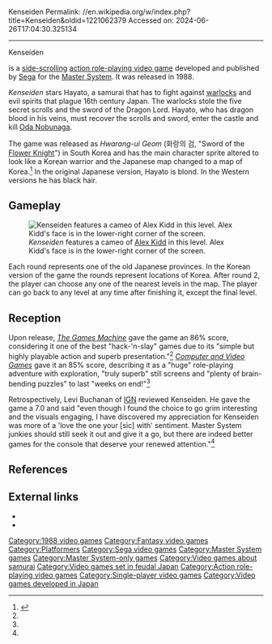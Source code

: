 Kenseiden
Permalink: //en.wikipedia.org/w/index.php?title=Kenseiden&oldid=1221062379
Accessed on: 2024-06-26T17:04:30.325134



------
Kenseiden
{{Infobox video game
|title=Kenseiden
|image=Kenseiden Coverart.png
|caption=Cover art
|developer=[[Sega]]
|publisher=Sega
|released={{vgrelease|JP|June 2, 1988<ref>{{cite web |url=http://sega.jp/fb/segahard/master/soft.html |title=(セガハード大百科) MASTER SYSTEM/セガマーク３対応ソフトウェア|publisher=[[Sega]]|language=Japanese|trans-title=(Sega Hardware Great Encyclopedia) Software for MASTER SYSTEM/SEGA MARK 3|accessdate=January 6, 2013}}</ref>|NA|October 1988|EU|March 1989}}
|genre=[[Action role-playing game|Action role-playing]]
|modes=[[Single-player]]
|platforms=[[Master System]]
}}

{{nihongo|'''''Kenseiden'''''|剣聖伝||"Sword Saint Legend" or "Legend of the Swordmaster", also translated as "Summoning of the Sacred Sword"}} is a [[side-scrolling]] [[action role-playing video game]] developed and published by [[Sega]] for the [[Master System]]. It was released in 1988.

''Kenseiden'' stars Hayato, a samurai that has to fight against [[warlock]]s and evil spirits that plague 16th century Japan. The warlocks stole the five secret scrolls and the sword of the Dragon Lord. Hayato, who has dragon blood in his veins, must recover the scrolls and sword, enter the castle and kill [[Oda Nobunaga]].

The game was released as ''Hwarang-ui Geom'' (화랑의 검, "Sword of the [[Hwarang|Flower Knight]]") in South Korea and has the main character sprite altered to look like a Korean warrior and the Japanese map changed to a map of Korea.<ref>{{cite web|url=http://www.hardcoregaming101.net/kenseiden/kenseiden.htm|title=Kenseiden (剣聖伝) - Sega Master System (1988)|author=Kalata, Kurt|date=December 31, 2010|publisher=Hardcore Gaming 101|accessdate=January 22, 2011}}{{Dead link|date=April 2024 |bot=InternetArchiveBot |fix-attempted=yes }}</ref> In the original Japanese version, Hayato is blond. In the Western versions he has black hair.

==Gameplay==
[[File:KenseidenAlexKidd.PNG|thumb|left|''Kenseiden'' features a cameo of [[Alex Kidd]] in this level. Alex Kidd's face is in the lower-right corner of the screen.]]

Each round represents one of the old Japanese provinces. In the Korean version of the game the rounds represent locations of Korea. After round 2, the player can choose any one of the nearest levels in the map. The player can go back to any level at any time after finishing it, except the final level.

{{Clear}}

==Reception==
{{Video game reviews
| title = Kenseiden
| subtitle = 
| state = expanded<!--Reviewers-->
| CVG = 85%<ref name=cvg>{{Cite web|url=http://www.smspower.org/Scans/CVGCompleteGuideToSega-Magazine-Issue1?gallerypage=58|title = CVG Complete Guide to Sega - Issue 1 - United Kingdom Magazine - Scans - SMS Power!}}</ref><ref>{{cite journal |title=Complete Games Guide |journal=[[Computer and Video Games]] |date=16 October 1989 |issue=Complete Guide to Consoles |pages=46–77 |url=https://retrocdn.net/images/9/98/CompleteGuideToConsoles_UK_01.pdf#page=46}}</ref>
| IGN = 7/10<ref name="IGN2">{{cite web|url=http://retro.ign.com/articles/849/849133p1.html |title=Kenseiden Review|author=Buchanan, Levi|date=February 1, 2008|publisher=IGN|accessdate =October 5, 2009}}</ref>
| rev1 = ''[[The Games Machine]]''
| rev1Score = 86%<ref name=tgm>''The Games Machine'', issue 13 (December 1988), [https://archive.org/stream/the-games-machine-13/TheGamesMachine13#page/n49/mode/2up page 51] (released 17 November 1988)</ref>
}}
Upon release, ''[[The Games Machine]]'' gave the game an 86% score, considering it one of the best "hack-'n-slay" games due to its "simple but highly playable action and superb presentation."<ref name=tgm/> ''[[Computer and Video Games]]'' gave it an 85% score, describing it as a "huge" role-playing adventure with exploration, "truly superb" still screens and "plenty of brain-bending puzzles" to last "weeks on end!"<ref name=cvg/>

Retrospectively, Levi Buchanan of [[IGN]] reviewed Kenseiden. He gave the game a 7.0 and said "even though I found the choice to go grim interesting and the visuals engaging, I have discovered my appreciation for Kenseiden was more of a 'love the one your [sic] with' sentiment. Master System junkies should still seek it out and give it a go, but there are indeed better games for the console that deserve your renewed attention."<ref name="IGN2"/>

==References==
{{reflist}}

==External links==
{{Portal|Japan|Video games|1980s}}
*{{MobyGames|id=/kenseiden}}
*{{IAg|segasms_Kenseiden_1988_Sega_JP_en}}

[[Category:1988 video games]]
[[Category:Fantasy video games]]
[[Category:Platformers]]
[[Category:Sega video games]]
[[Category:Master System games]]
[[Category:Master System-only games]]
[[Category:Video games about samurai]]
[[Category:Video games set in feudal Japan]]
[[Category:Action role-playing video games]]
[[Category:Single-player video games]]
[[Category:Video games developed in Japan]]